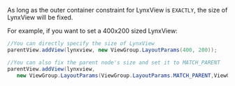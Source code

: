 As long as the outer container constraint for LynxView is `EXACTLY`, the size of LynxView will be fixed.

For example, if you want to set a 400x200 sized LynxView:

```java
//You can directly specify the size of LynxView
parentView.addView(lynxview, new ViewGroup.LayoutParams(400, 200));

//You can also fix the parent node's size and set it to MATCH_PARENT
parentView.addView(lynxview,
   new ViewGroup.LayoutParams(ViewGroup.LayoutParams.MATCH_PARENT,ViewGroup.LayoutParams.MATCH_PARENT));

```
